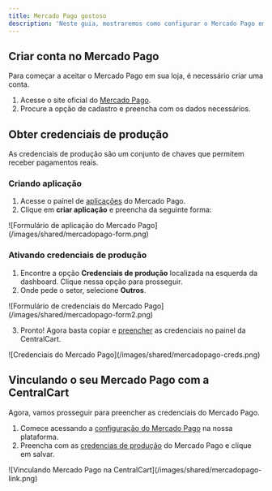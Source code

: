 ```yaml
---
title: Mercado Pago gostoso
description: 'Neste guia, mostraremos como configurar o Mercado Pago em nossa plataforma.'
---
```


## Criar conta no Mercado Pago
Para começar a aceitar o Mercado Pago em sua loja, é necessário criar uma conta.

1. Acesse o site oficial do [Mercado Pago](https://www.mercadopago.com.br).
2. Procure a opção de cadastro e preencha com os dados necessários.

## Obter credenciais de produção
As credenciais de produção são um conjunto de chaves que permitem receber pagamentos reais.

### Criando aplicação
1. Acesse o painel de [aplicações](https://www.mercadopago.com.br/developers/panel/app) do Mercado Pago.
2. Clique em **criar aplicação** e preencha da seguinte forma:

<Frame>
  ![Formulário de aplicação do Mercado Pago](/images/shared/mercadopago-form.png)
</Frame>

### Ativando credenciais de produção 
1. Encontre a opção **Credenciais de produção** localizada na esquerda da dashboard. Clique nessa opção para prosseguir.
2. Onde pede o setor, selecione **Outros**.

<Frame>
  ![Formulário de credenciais do Mercado Pago](/images/shared/mercadopago-form2.png)
</Frame>

3. Pronto! Agora basta copiar e [preencher](#vinculando-o-seu-mercado-pago-com-a-centralcart) as credenciais no painel da CentralCart.

<Frame>
  ![Credenciais do Mercado Pago](/images/shared/mercadopago-creds.png)
</Frame>

## Vinculando o seu Mercado Pago com a CentralCart
Agora, vamos prosseguir para preencher as credenciais do Mercado Pago.

1. Comece acessando a [configuração do Mercado Pago](https://app.centralcart.com.br/settings/gateway/mercadopago) na nossa plataforma.
3. Preencha com as [credencias de produção](#obter-credenciais-de-producao) do Mercado Pago e clique em salvar.

<Frame>
  ![Vinculando Mercado Pago na CentralCart](/images/shared/mercadopago-link.png)
</Frame>

